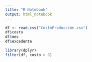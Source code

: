 ```yaml
---
title: "R Notebook"
output: html_notebook
---
```


```r
df <- read.csv("CostoProducción.csv")
df$costo
df$mes
df$excedente
```
```r
library(dplyr)
filter(df, costo > 8)
```

